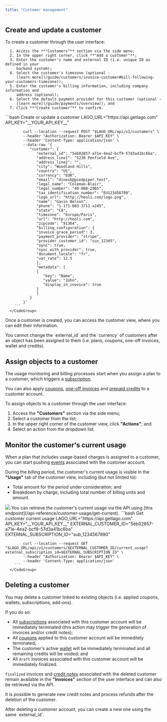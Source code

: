 ```yaml
---
title: "Customer management"
---
```


## Create and update a customer[](#create-and-update-a-customer "Direct link to heading")
<Tabs>
  <Tab title="Dashboard">
      To create a customer through the user interface:

      1. Access the **"Customers"** section via the side menu;
      2. In the upper right corner, click **"Add a customer"**;
      3. Enter the customer's name and external ID (i.e. unique ID as defined in your
         backend system);
      4. Select the customer's timezone (optional -
         [learn more](/guide/customers/invoice-customer#bill-following-your-customers-timezone));
      5. Enter the customer's billing information, including company information and
         address (optional);
      6. Select the default payment provider for this customer (optional -
         [learn more](/guide/payments/overview)); and
      7. Click **"Create customer"** to confirm.

  </Tab>
  <Tab title="API">
      <CodeGroup>
        ```bash Create or update a customer
            LAGO_URL="https://api.getlago.com"
            API_KEY="__YOUR_API_KEY__"

            curl --location --request POST "$LAGO_URL/api/v1/customers" \
            --header "Authorization: Bearer $API_KEY" \
            --header 'Content-Type: application/json' \
            --data-raw '{
               "customer": {
                  "external_id": "5eb02857-a71e-4ea2-bcf9-57d3a41bc6ba",
                  "address_line1": "5230 Penfield Ave",
                  "address_line2": "",
                  "city": "Woodland Hills",
                  "country": "US",
                  "currency": "EUR",
                  "email": "dinesh@piedpiper.test",
                  "legal_name": "Coleman-Blair",
                  "legal_number": "49-008-2965",
                  "tax_identification_number": "EU123456789",
                  "logo_url": "http://hooli.com/logo.png",
                  "name": "Gavin Belson",
                  "phone": "1-171-883-3711 x245",
                  "state": "CA",
                  "timezone": "Europe/Paris",
                  "url": "http://hooli.com",
                  "zipcode": "91364",
                  "billing_configuration": {
                  "invoice_grace_period": 3,
                  "payment_provider": "stripe",
                  "provider_customer_id": "cus_12345",
                  "sync": true,
                  "sync_with_provider": true,
                  "document_locale": "fr",
                  "vat_rate": 12.5
                  },
                  "metadata": [
                  {
                     "key": "Name",
                     "value": "John",
                     "display_in_invoice": true
                  }
                  ]
               }
            }'
        ```
      </CodeGroup>
  </Tab>
</Tabs>

Once a customer is created, you can access the customer view, where you can edit their information.

<Warning>
  You cannot change the `external_id` and the `currency` of customers after an object has been
  assigned to them (i.e. plans, coupons, one-off invoices, wallet and credits).
</Warning>

## Assign objects to a customer[](#assign-objects-to-a-customer "Direct link to heading")

The usage monitoring and billing processes start when you assign a plan to a
customer, which triggers a [subscription](/guide/subscriptions/assign-plan).

You can also apply [coupons](/guide/coupons), [one-off invoices](/guide/one-off-invoices/create-one-off-invoices) and
[prepaid credits](/guide/prepaid-credits) to a customer account.

To assign objects to a customer through the user interface:

1. Access the **"Customers"** section via the side menu;
2. Select a customer from the list;
3. In the upper right corner of the customer view, click **"Actions"**; and
4. Select an action from the dropdown list.

## Monitor the customer's current usage[](#monitor-the-customers-current-usage "Direct link to heading")

When a plan that includes usage-based charges is assigned to a customer, you can
start pushing [events](/guide/events/ingesting-usage) associated with the customer account.

During the billing period, the customer's current usage is visible in the
**"Usage"** tab of the customer view, including (but not limited to):

- Total amount for the period under consideration; and
- Breakdown by charge, including total number of billing units and amount.

<Tabs>
  <Tab title="Dashboard">
   <Frame caption="Fetch customer's current usage">
      <img src="/guide/images/customer-current-usage-28893d7bd2e44ae054012ffa8e3cc69b.png" />
    </Frame>
  </Tab>
  <Tab title="API">
   You can retrieve the customer's current usage via the API using [this endpoint](/api-reference/customer-usage/get-current).
      <CodeGroup>
        ```bash Get customer current usage
            LAGO_URL="https://api.getlago.com"
            API_KEY="__YOUR_API_KEY__"
            EXTERNAL_CUSTOMER_ID="5eb02857-a71e-4ea2-bcf9-57d3a41bc6ba"
            EXTERNAL_SUBSCRIPTION_ID="sub_1234567890"

            curl --location --request GET "$LAGO_URL/api/v1/customers/$EXTERNAL_CUSTOMER_ID/current_usage?external_subscription_id=$EXTERNAL_SUBSCRIPTION_ID" \
            --header "Authorization: Bearer $API_KEY" \
            --header 'Content-Type: application/json'
        ```
      </CodeGroup>
  </Tab>
</Tabs>


## Deleting a customer
You may delete a customer linked to existing objects (i.e. applied coupons, wallets, subscriptions, add-ons).

If you do so:
- All [subscriptions](/guide/subscriptions/assign-plan) associated with this customer account will be immediately terminated (this action may trigger the generation of invoices and/or credit notes);
- All [coupons](/guide/coupons) applied to this customer account will be immeditely terminated;
- The customer's active [wallet](/guide/prepaid-credits) will be immediately terminated and all remaining credits will be voided; and
- All `draft` invoices associated with this customer account will be immediately finalized.

`finalized` invoices and [credit notes](/guide/credit-notes) associated with the deleted customer remain available in the **"Invoices"** section of the user interface and can also be retrieved via the API.

It is possible to generate new credit notes and process refunds after the deletion of the customer.

<Info>
After deleting a customer account, you can create a new one using the same `external_id`.
</Info>
